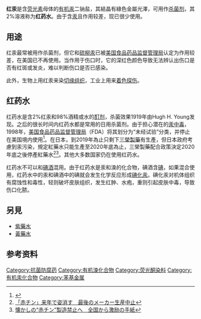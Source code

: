 {{about|汞溴红、红药水|传闻中的高能量物质|紅水銀}}
{{medical}}
{{Chembox
| ImageFile = Mercurochrome.png
| ImageFile1 = Merbromin-3D-vdW.png
| ImageFile2 = Merbromin-Anti-Infective.jpg
| ImageFile3 = 红汞固体.jpg
| IUPACName = Dibromohydroxy<br />mercurifluorescein
| OtherNames = 汞溴红，红药水，2,7-二溴-4-羟基汞荧光黄素二钠
| Section1 = {{Chembox Identifiers
| CASNo = 129-16-8
| CASNo_Ref = {{cascite|correct|??}}
|  PubChem  = 
|  SMILES  = 
|  EINECS  =  204-933-6
|  UNII_Ref  = {{fdacite|correct|FDA}}|  UNII  =  M0T18YH28D
|  ChemSpiderID_Ref  = {{chemspidercite|correct|chemspider}}|  ChemSpiderID  =  10808965
|  ChEMBL_Ref  = {{ebicite|changed|EBI}}|  ChEMBL  =  2097077
|  ChEBI_Ref  = {{ebicite|changed|EBI}}|  ChEBI  =  6763
|  InChI  =  1/C20H9Br2O5.Hg.2Na.H2O/c21-13-5-11-17(7-15(13)23)27-18-8-16(24)14(22)6-12(18)19(11)9-3-1-2-4-10(9)20(25)26;;;;/h1-7,24H,(H,25,26);;;;1H2/q;3*+1;/p-3/rC20H10Br2HgO6.2Na/c21-12-5-10-15(7-14(12)24)29-19-11(6-13(22)18(25)17(19)23-28)16(10)8-3-1-2-4-9(8)20(26)27;;/h1-7,25,28H,(H,26,27);;/q;2*+1/p-2
|  InChIKey  =  SQFDQLBYJKFDDO-ISOIBTJNAR
|  StdInChI_Ref  = {{stdinchicite|correct|chemspider}}|  StdInChI  =  1S/C20H9Br2O5.Hg.2Na.H2O/c21-13-5-11-17(7-15(13)23)27-18-8-16(24)14(22)6-12(18)19(11)9-3-1-2-4-10(9)20(25)26;;;;/h1-7,24H,(H,25,26);;;;1H2/q;3*+1;/p-3
|  StdInChIKey_Ref  = {{stdinchicite|correct|chemspider}}|  StdInChIKey  =  SQFDQLBYJKFDDO-UHFFFAOYSA-K
|  KEGG_Ref  = {{keggcite|correct|kegg}}|  KEGG  =  D00861
}}
| Section2 = {{Chembox Properties
| Formula = C<sub>20</sub>H<sub>8</sub>Br<sub>2</sub>HgNa<sub>2</sub>O<sub>6</sub>
| MolarMass = 804.75 
| Appearance = 深绿色固体
| Density =
| MeltingPt =
| BoilingPt =
| Solubility =
 }}
| Section3 = {{Chembox Hazards
| wxxfh={{wxxfh|T|N}}  
| FlashPt =
| Autoignition =
| SPhrases = {{S13}}, {{S28}}, {{S36}}, {{S45}}, {{S60}}, {{S61}}
| RPhrases = {{R26/27/28}}, {{R33}}, {{R50}}, {{R53}}
 }}
}}
'''红汞'''是含[[荧光素|荧光素]]母体的[[有机汞化合物|有机汞]]二钠盐，其結晶有綠色金屬光澤，可用作[[杀菌剂|杀菌剂]]，其2%溶液称为'''红药水'''。由于含[[汞|汞]]且作用较差，现已很少使用。

== 用途 ==
红汞最常被用作杀菌剂，但它和[[硫柳汞|硫柳汞]]已被[[美国食品药品监督管理局|美国食品药品监督管理局]]认定为作用较差，在美国已不再使用。当作用于伤口时，它的深红色颜色导致无法辨认出伤口是否有红斑或发炎，难以判断伤口是否已感染。

此外，生物上用红汞来染[[切缘组织|切缘组织]]，工业上用来[[着色探伤|着色探伤]]。

== 红药水 ==
红药水是含2%红汞和98%酒精或水的[[酊剂|酊剂]]，杀菌效果1919年由Hugh H. Young发现。之后的很长时间内红药水都是常用的日用杀菌剂。由于担心潜在的[[汞中毒|汞中毒]]，1998年，[[美国食品药品监督管理局|美国食品药品监督管理局]]（FDA）将其划分为“未经试验”分类，并停止在美国境内使用<ref>{{cite web|url=http://www.straightdope.com/columns/040723.html|title=What happened to Mercurochrome?|publisher=The Straight Dope|date=2004-07-23}}</ref>。在日本，到2019年為止只剩下[[三榮製藥|三榮製藥]]有生產，但日本政府考慮到汞污染，規定紅藥水只能生產至2020年底為止，三榮製藥配合政策決定2020年底之後停產紅藥水<ref>[https://www.sankei.com/life/news/190416/lif1904160035-n1.html 「赤チン」来年で姿消す　最後のメーカー生産中止]</ref><ref>[http://news.livedoor.com/article/detail/16337283/ 懐かしの“赤チン”製造禁止へ　全国から激励の手紙]</ref>。其他大多数国家仍在使用红药水。

红药水不可以和[[碘酒|碘酒]]混用。由于红药水是汞和溴的化合物，碘酒含[[碘|碘]]，如果混合使用，红药水中的汞和碘酒中的碘就会发生化学反应形成[[碘化汞|碘化汞]]。碘化汞对机体组织有腐蚀性和毒性，轻则破坏皮肤组织，发生红肿、水疱，重则引起皮肤中毒，导致伤口化脓。

== 另見 ==
*[[紫藥水|紫藥水]]
*[[黃藥水|黃藥水]]

== 参考资料 ==

{{reflist}}
{{汞化合物}}


[[Category:抗菌防腐药|Category:抗菌防腐药]]
[[Category:有机溴化合物|Category:有机溴化合物]]
[[Category:荧光酮染料|Category:荧光酮染料]]
[[Category:有机汞化合物|Category:有机汞化合物]]
[[Category:苯基金属|Category:苯基金属]]
